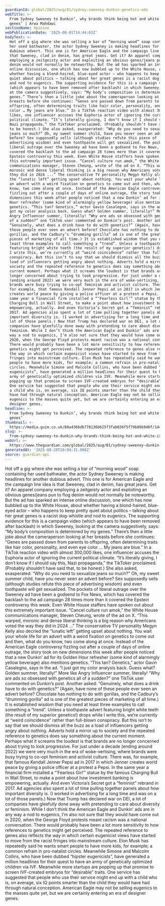 ```yaml
---
guardianId: global/2025/aug/01/sydney-sweeney-dunkin-genetics-ads
webTitle: >-
  From Sydney Sweeney to Dunkin’, why brands think being hot and white is ‘great
  genes’ | Arwa Mahdawi
sectionName: Opinion
webPublicationDate: '2025-08-01T14:44:03Z'
bodyText: >-
  Hot off a gig where she was selling a bar of “morning wood” soap containing
  her used bathwater, the actor Sydney Sweeney is making headlines for another
  dubious advert. This one is for American Eagle and the campaign line idea is
  that Sweeney, clad in denim, has great jeans. Get it? An apparel company
  employing a zeitgeisty actor and exploiting an obvious genes/jeans pun to flog
  denim would not normally be noteworthy. But the ad has sparked an intense
  online discussion, one which has now bubbled up to the White House, about
  whether having a blond-haired, blue-eyed actor – who happens to keep pretty
  quiet about politics – talking about her great genes is a racist dog-whistle
  and nod to eugenics. The supporting evidence for this is a campaign video
  (which appears to have been removed after backlash) in which Sweeney, looking
  at the camera suggestively, says: “My body’s composition is determined by my
  genes.” There’s then a little joke about the cameraperson looking at her
  breasts before she continues: “Genes are passed down from parents to
  offspring, often determining traits like hair color, personality, and even eye
  color … My jeans are blue.” In a TikTok reaction video with almost 300,000
  likes, one influencer accuses the Euphoria actor of ignoring the current
  political climate. “It’s literally giving, I don’t know if I should say this,
  Nazi propaganda,” the TikToker proclaimed. (Probably shouldn’t have said that,
  to be honest.) She also asked, exasperated: “Why do you need to sexualize
  jeans so much?” Oh, my sweet summer child, have you never seen an advert
  before? Sex supposedly sells (although studies refute this piece of
  advertising wisdom) and even toothpaste will get sexualized. The pockets of
  liberal outrage over the Sweeney ad have been a godsend to Fox News, which has
  covered the backlash to the ad campaign 28 times more than it covered the
  Epstein controversy this week. Even White House staffers have spoken out about
  this extremely important issue. “Cancel culture run amok,” the White House
  communications manager, Steven Cheung, wrote of the ad on X. “This warped,
  moronic and dense liberal thinking is a big reason why Americans voted the way
  they did in 2024 ...” The conservative TV personality Megyn Kelly also decried
  the “lunatic left” getting upset about nothing. You wait your whole life for
  an advert with a weird fixation on genetics to come out and then, what do you
  know, two come along at once. Instead of the American Eagle controversy
  fizzling out after a couple of days of online outrage, the story took on new
  dimensions this week after people noticed that a new Dunkin’ ad for its Golden
  Hour refresher (some kind of alarmingly yellow beverage) also mentions
  genetics. “This tan? Genetics,” actor Gavin Casalegno, says in the ad. “I just
  got my color analysis back. Guess what? Golden summer, literally!” More like
  Angry Influencer summer, literally! “Why are ads so obsessed with genetics all
  of a sudden?” one TikTok user commented on Dunkin’s post. Another asked:
  “Genuinely, what does a drink have to do with genetics?” (Again, have none of
  these people ever seen an advert before? Chocolate has nothing to do with
  gorillas, and the Cadbury’s “drumming gorilla” ad is one of the greatest
  pieces of marketing of all time.) It is established wisdom that you need at
  least three examples to call something a “trend”. Unless a toothpaste advert
  featuring bright white teeth (the result of my superior genetics!) drops while
  I write this, we’re currently at “weird coincidence” rather than full-blown
  conspiracy. But this isn’t to say that we should dismiss all the buzz as a
  load of influencers getting angry about nothing. Adverts hold a mirror up to
  society and the repeated reference to genetics does say something about the
  current moment. Perhaps what it screams the loudest is that brands are no
  longer concerned about trying to look progressive. For just under a decade
  (ending around 2022) we were very much in the era of woke-vertising, where
  brands were busy trying to co-opt feminism and activist culture. There was,
  for example, that famous Kendall Jenner Pepsi ad in 2017 in which Jenner
  creates world peace by giving a police officer at a protest a Pepsi. In the
  same year a financial firm installed a “‘Fearless Girl’” statue by the famous
  Charging Bull in Wall Street, to make a point about how investment banking is
  empowering, actually. And even Victoria’s Secret got a “feminist” rebrand in
  2017. Ad agencies also spent a lot of time pulling together panels about how
  important diversity is. (I worked in advertising for a long time and was on a
  lot of those panels.) Now that Trump has declared war on DEI, a lot of
  companies have gleefully done away with pretending to care about diversity or
  feminism. While I don’t think the American Eagle and Dunkin’ ads are in any
  way a nod to eugenics, I’m also not sure that they would have come out in
  2020, when the George Floyd protests meant racism was a national conversation.
  There would probably have been a lot more sensitivity to how references to
  genetics might get perceived. The repeated reference to genes also reflects
  the way in which certain eugenicist views have started to move from the racist
  fringes into mainstream culture. Elon Musk has repeatedly said he wants smart
  people to have more kids, for example; a common refrain in pro-natalist
  circles. Meanwhile Simone and Malcolm Collins, who have been dubbed “hipster
  eugenicists”, have generated a million headlines for their quest to have an
  army of genetically optimized children via IVF. Meanwhile more startups are
  popping up that promise to screen IVF-created embryos for “desirable” traits.
  One service has suggested that people who use their service might end up with
  a child who is, on average, six IQ points smarter than the child they would
  have had through natural conception. American Eagle may not be selling
  eugenics to the masses quite yet, but we are certainly entering an era of
  designer genes.
headline: >-
  From Sydney Sweeney to Dunkin’, why brands think being hot and white is ‘great
  genes’
thumbnail: >-
  https://media.guim.co.uk/60a4366db778136b625f3fab036f5f79b86b946f/1440_0_7200_5760/500.jpg
slug: >-
  from-sydney-sweeney-to-dunkin-why-brands-think-being-hot-and-white-is-great-genes-or-arwa-mahdawi
webUrl: >-
  https://www.theguardian.com/global/2025/aug/01/sydney-sweeney-dunkin-genetics-ads
generatedAt: '2025-08-28T20:04:31.908Z'
source: guardian-api
---
```

Hot off a gig where she was selling a bar of “morning wood” soap containing her used bathwater, the actor Sydney Sweeney is making headlines for another dubious advert. This one is for American Eagle and the campaign line idea is that Sweeney, clad in denim, has great jeans. Get it? An apparel company employing a zeitgeisty actor and exploiting an obvious genes/jeans pun to flog denim would not normally be noteworthy. But the ad has sparked an intense online discussion, one which has now bubbled up to the White House, about whether having a blond-haired, blue-eyed actor – who happens to keep pretty quiet about politics – talking about her great genes is a racist dog-whistle and nod to eugenics. The supporting evidence for this is a campaign video (which appears to have been removed after backlash) in which Sweeney, looking at the camera suggestively, says: “My body’s composition is determined by my genes.” There’s then a little joke about the cameraperson looking at her breasts before she continues: “Genes are passed down from parents to offspring, often determining traits like hair color, personality, and even eye color … My jeans are blue.” In a TikTok reaction video with almost 300,000 likes, one influencer accuses the Euphoria actor of ignoring the current political climate. “It’s literally giving, I don’t know if I should say this, Nazi propaganda,” the TikToker proclaimed. (Probably shouldn’t have said that, to be honest.) She also asked, exasperated: “Why do you need to sexualize jeans so much?” Oh, my sweet summer child, have you never seen an advert before? Sex supposedly sells (although studies refute this piece of advertising wisdom) and even toothpaste will get sexualized. The pockets of liberal outrage over the Sweeney ad have been a godsend to Fox News, which has covered the backlash to the ad campaign 28 times more than it covered the Epstein controversy this week. Even White House staffers have spoken out about this extremely important issue. “Cancel culture run amok,” the White House communications manager, Steven Cheung, wrote of the ad on X. “This warped, moronic and dense liberal thinking is a big reason why Americans voted the way they did in 2024 ...” The conservative TV personality Megyn Kelly also decried the “lunatic left” getting upset about nothing. You wait your whole life for an advert with a weird fixation on genetics to come out and then, what do you know, two come along at once. Instead of the American Eagle controversy fizzling out after a couple of days of online outrage, the story took on new dimensions this week after people noticed that a new Dunkin’ ad for its Golden Hour refresher (some kind of alarmingly yellow beverage) also mentions genetics. “This tan? Genetics,” actor Gavin Casalegno, says in the ad. “I just got my color analysis back. Guess what? Golden summer, literally!” More like Angry Influencer summer, literally! “Why are ads so obsessed with genetics all of a sudden?” one TikTok user commented on Dunkin’s post. Another asked: “Genuinely, what does a drink have to do with genetics?” (Again, have none of these people ever seen an advert before? Chocolate has nothing to do with gorillas, and the Cadbury’s “drumming gorilla” ad is one of the greatest pieces of marketing of all time.) It is established wisdom that you need at least three examples to call something a “trend”. Unless a toothpaste advert featuring bright white teeth (the result of my superior genetics!) drops while I write this, we’re currently at “weird coincidence” rather than full-blown conspiracy. But this isn’t to say that we should dismiss all the buzz as a load of influencers getting angry about nothing. Adverts hold a mirror up to society and the repeated reference to genetics does say something about the current moment. Perhaps what it screams the loudest is that brands are no longer concerned about trying to look progressive. For just under a decade (ending around 2022) we were very much in the era of woke-vertising, where brands were busy trying to co-opt feminism and activist culture. There was, for example, that famous Kendall Jenner Pepsi ad in 2017 in which Jenner creates world peace by giving a police officer at a protest a Pepsi. In the same year a financial firm installed a “‘Fearless Girl’” statue by the famous Charging Bull in Wall Street, to make a point about how investment banking is empowering, actually. And even Victoria’s Secret got a “feminist” rebrand in 2017. Ad agencies also spent a lot of time pulling together panels about how important diversity is. (I worked in advertising for a long time and was on a lot of those panels.) Now that Trump has declared war on DEI, a lot of companies have gleefully done away with pretending to care about diversity or feminism. While I don’t think the American Eagle and Dunkin’ ads are in any way a nod to eugenics, I’m also not sure that they would have come out in 2020, when the George Floyd protests meant racism was a national conversation. There would probably have been a lot more sensitivity to how references to genetics might get perceived. The repeated reference to genes also reflects the way in which certain eugenicist views have started to move from the racist fringes into mainstream culture. Elon Musk has repeatedly said he wants smart people to have more kids, for example; a common refrain in pro-natalist circles. Meanwhile Simone and Malcolm Collins, who have been dubbed “hipster eugenicists”, have generated a million headlines for their quest to have an army of genetically optimized children via IVF. Meanwhile more startups are popping up that promise to screen IVF-created embryos for “desirable” traits. One service has suggested that people who use their service might end up with a child who is, on average, six IQ points smarter than the child they would have had through natural conception. American Eagle may not be selling eugenics to the masses quite yet, but we are certainly entering an era of designer genes.
